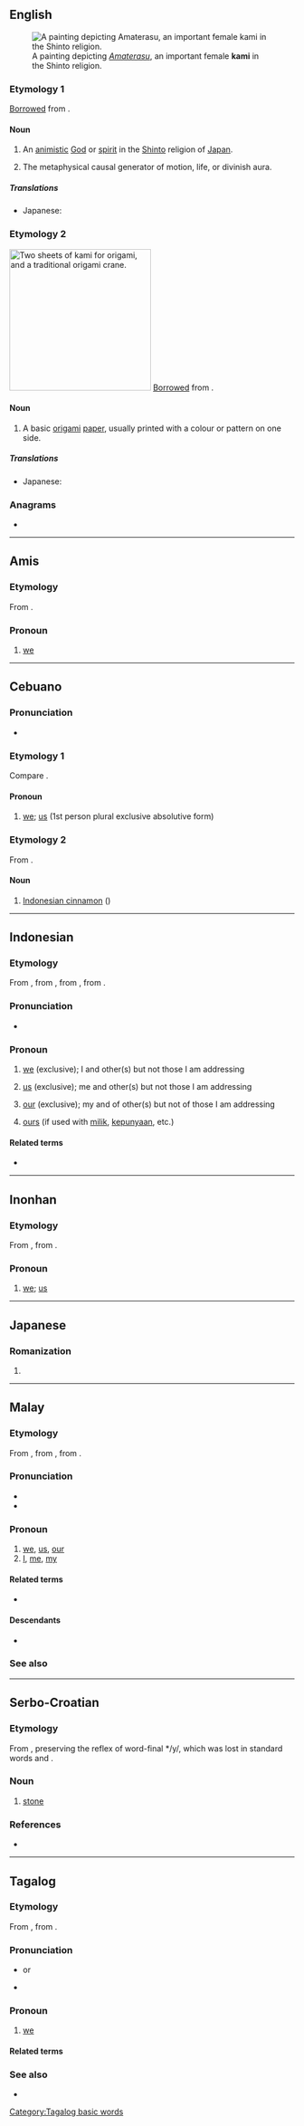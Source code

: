 {{also|Kami|kāmi|kāmī}}
==English==
{{wikipedia}}
[[File:Amaterasu cave.jpg|thumb|A painting depicting ''[[Amaterasu]]'', an important female '''kami''' in the Shinto religion.]]

===Etymology 1===
[[Appendix:Glossary#loanword|Borrowed]] from {{bor|en|ja|神||tr=kami|god, spirit, deity}}.

====Noun====
{{en-noun|kami}}

# {{lb|en|religion|[[Shinto]]}} An [[animistic]] [[God]] or [[spirit]] in the [[Shinto]] religion of [[Japan]].
# {{lb|en|philosophy}} The metaphysical causal generator of motion, life, or divinish aura.

=====Translations=====
{{trans-top|a god or spirit in the Shinto religion of Japan}}
* Japanese: {{t+|ja|神|tr=kami}}
{{trans-mid}}
{{trans-bottom}}

===Etymology 2===
{{wp|origami paper}}
[[File:Orizuru.jpg|thumb|250px|Two sheets of '''kami''' for [[origami]], and a traditional origami [[crane]].]]
[[Appendix:Glossary#loanword|Borrowed]] from {{bor|en|ja|紙||tr=kami|paper}}.

====Noun====
{{en-noun|kami}}

# {{lb|en|papercraft}} A basic [[origami]] [[paper]], usually printed with a colour or pattern on one side.

=====Translations=====
{{trans-top|origami paper}}
* Japanese: {{t+|ja|紙|tr=kami}}
{{trans-mid}}
{{trans-bottom}}

===Anagrams===
* {{anagrams|en|a=aikm|Mika|maki}}

----

==Amis==

===Etymology===
From {{inh|ami|map-pro|*kami}}.

===Pronoun===
{{head|ami|pronoun}}

# [[we]] {{n-g|(exclusive of the person spoken to)}}

----

==Cebuano==

===Pronunciation===
* {{hyph|ka|mi|lang=ceb}}

===Etymology 1===
Compare {{m|war|kami}}.

====Pronoun====
{{head|ceb|pronoun}}

# [[we]]; [[us]] (1st person plural exclusive absolutive form)

===Etymology 2===
From {{der|ceb|bgi|kami}}.

====Noun====
{{head|ceb|noun}}

# [[Indonesian cinnamon]] ({{taxlink|Cinnamomum burmanni|species|ver=181014}})

{{topics|ceb|Laurel family plants|Trees}}

----

==Indonesian==

===Etymology===
From {{inh|id|ms|kami}}, from {{inh|id|poz-mly-pro|*kami}}, from {{inh|id|poz-pro|*kami}}, from {{inh|id|map-pro|*kami}}.

===Pronunciation===
* {{IPA|/kami/|lang=id}}

===Pronoun===
{{head|id|pronoun}}

# [[we]] (exclusive); I and other(s) but not those I am addressing
#: {{ux|id|'''Kami''' sudah pergi ke pasar.|inline=1|'''We''' have been to the market.}}
# [[us]] (exclusive); me and other(s) but not those I am addressing
#: {{ux|id|Ibu: "Kamu sekalian sudah di mandi?"<br>Anak-anak: "'''Kami'''?"|Mother: "Have you all bathed yet?"<br>Children: "'''Us'''?"}}
# [[our]] (exclusive); my and of other(s) but not of those I am addressing
#: {{ux|id|Adalah cicak besar di dinding kamar hotel '''kami''': tolong bantu di ambil.|inline=1|There is a big gecko in '''our''' hotel room: please help have it removed.}}
# [[ours]] (if used with [[milik]], [[punya|kepunyaan]], etc.)
#: {{ux|id|Hak Milik tanah bangsa Indonesia hanya untuk '''kami''' sekalian.|inline=1|It is only we [Indonesians] who have the right to own this Indonesian land.}}

====Related terms====
* {{l|id|kita}}

----

==Inonhan==

===Etymology===
From {{inh|loc|poz-pro|*kami}}, from {{inh|loc|map-pro|*kami}}.

===Pronoun===
{{head|loc|pronoun}}

# [[we]]; [[us]] {{n-g|(exclusive of the person spoken to)}}

----

==Japanese==

===Romanization===
{{ja-romaji}}

# {{ja-romanization of|かみ}}

----

==Malay==

===Etymology===
From {{inh|ms|poz-mly-pro|*kami}}, from {{inh|ms|poz-pro|*kami}}, from {{inh|ms|map-pro|*kami}}.

===Pronunciation===
* {{IPA|/kami/|lang=ms}}
* {{rhymes|ami|mi|i|lang=ms}}

===Pronoun===
{{head|ms|pronoun}}

# [[we]], [[us]], [[our]] {{qualifier|exclusive}}
# [[I]], [[me]], [[my]]

====Related terms====
* {{l|ms|kita|pos=inclusive}}

====Descendants====
* {{desc|id|kami}}

===See also===
{{ms-personal pronouns}}

----

==Serbo-Croatian==

===Etymology===
From {{inh|sh|sla-pro|*kamy}}, preserving the reflex of word-final */y/, which was lost in standard words {{m|sh|kȃm}} and {{m|sh|kȁmēn}}.

===Noun===
{{sh-noun|g=m}}

# {{lb|sh|regional|obsolete}} [[stone]]

===References===
* {{R:sh:Skok1971|vol=2|page=26}}

----

==Tagalog==

===Etymology===
From {{inh|tl|poz-pro|*kami}}, from {{inh|tl|map-pro|*kami}}.

===Pronunciation===
* {{IPA|/kaˈmɪ/|lang=tl}} or {{IPA|/kaˈmɛ/|lang=tl}} {{qualifier|colloquial}}
* {{audio|Tl-PH-kami.ogg|Audio|lang=tl}}

===Pronoun===
{{head|tl|pronoun}}

# [[we]]{{n-g|(exclusive of the person spoken to)}}
#: {{ux|tl|Nagtatrabaho '''kami''' sa isang kumpanya. Ikaw?|'''We''' work at a company. You?}}

====Related terms====
{{tl-personal pronouns}}

===See also===
* {{l|tl|tayo}}

[[Category:Tagalog basic words]]